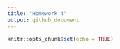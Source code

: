 ```yaml
---
title: "Homework 4"
output: github_document
---
```


```r
knitr::opts_chunk$set(echo = TRUE)
```

